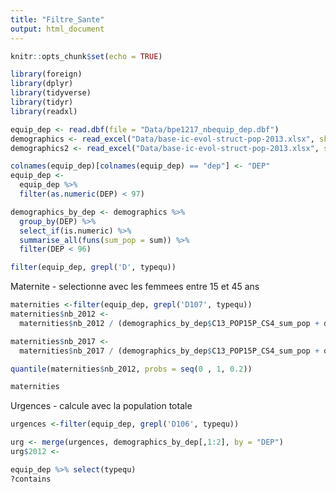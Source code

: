 ```yaml
---
title: "Filtre_Sante"
output: html_document
---
```


```r
knitr::opts_chunk$set(echo = TRUE)
```

```r
library(foreign)
library(dplyr)
library(tidyverse)
library(tidyr)
library(readxl)
```


```r
equip_dep <- read.dbf(file = "Data/bpe1217_nbequip_dep.dbf")
demographics <- read_excel("Data/base-ic-evol-struct-pop-2013.xlsx", skip = 5)
demographics2 <- read_excel("Data/base-ic-evol-struct-pop-2013.xlsx", skip = 4)

colnames(equip_dep)[colnames(equip_dep) == "dep"] <- "DEP"
equip_dep <- 
  equip_dep %>% 
  filter(as.numeric(DEP) < 97)

demographics_by_dep <- demographics %>% 
  group_by(DEP) %>% 
  select_if(is.numeric) %>% 
  summarise_all(funs(sum_pop = sum)) %>% 
  filter(DEP < 96)

filter(equip_dep, grepl('D', typequ))
```


Maternite
- selectionne avec les femmees entre 15 et 45 ans

```r
maternities <-filter(equip_dep, grepl('D107', typequ))
maternities$nb_2012 <- 
  maternities$nb_2012 / (demographics_by_dep$C13_POP15P_CS4_sum_pop + demographics_by_dep$C13_POP15P_CS5_sum_pop)

maternities$nb_2017 <- 
  maternities$nb_2017 / (demographics_by_dep$C13_POP15P_CS4_sum_pop + demographics_by_dep$C13_POP15P_CS5_sum_pop)

quantile(maternities$nb_2012, probs = seq(0 , 1, 0.2))

maternities

```

Urgences
- calcule avec la population totale

```r
urgences <-filter(equip_dep, grepl('D106', typequ))

urg <- merge(urgences, demographics_by_dep[,1:2], by = "DEP")
urg$2012 <- 

```



```r
equip_dep %>% select(typequ)
?contains
```

